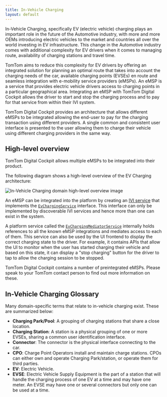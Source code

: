 ```yaml
---
title: In-Vehicle Charging
layout: default
---
```


In-Vehicle Charging, specifically EV (electric vehicle) charging plays an important role in the 
future of the Automotive industry, with more and more OEMs introducing electric vehicles to the 
market and countries all over the world investing in EV infrastructure.
This change in the Automotive industry comes with additional complexity for EV drivers when it 
comes to managing route, availability of charging stations and travel time.

TomTom aims to reduce this complexity for EV drivers by offering an integrated solution for planning
an optimal route that takes into account the charging needs of the car, available charging points
(EVSEs) en route and seamless integration with e-mobility service providers (eMSPs). 
An eMSP is a service that provides electric vehicle drivers access to charging points in a 
particular geographical area. Integrating an eMSP with TomTom Digital Cockpit allows the driver
to start and stop the charging process and to pay for that service from within their IVI system.

TomTom Digital Cockpit provides an architecture that allows different eMSPs to be integrated 
allowing the end-user to pay for the charging transaction using different providers. A single 
common and consistent user interface is presented to the user allowing them to charge their vehicle 
using different charging providers in the same way.

## High-level overview

TomTom Digital Cockpit allows multiple eMSPs to be integrated into their product. 

The following diagram shows a high-level overview of the EV Charging architecture:

![In-Vehicle Charging domain high-level overview image](images/in_vehicle_charging_domain-high-level-overview.svg)

An eMSP can be integrated into the platform by creating an 
[IVI service](/tomtom-digital-cockpit/developers/tutorials-and-examples/basics/create-an-ivi-service) 
that implements the [`EvChargingService`](TTIVI_PLATFORM_API) interface. This 
interface can only be implemented by discoverable IVI services and hence more than one can exist in the 
system.

A platform service called the [`EvChargingMediatorService`](TTIVI_PLATFORM_API) internally
holds references to all the known eMSP integrations and mediates access to each of them.
This service can also be used by the UI frontend to display the correct charging state to the driver.
For example, it contains APIs that allow the UI to monitor when the user has started 
charging their vehicle and based on this state, it can display a "stop charging" button
for the driver to tap to allow the charging session to be stopped.

TomTom Digital Cockpit contains a number of preintegrated eMSPs. Please speak to your TomTom 
contact person to find out more information on these.

## In-Vehicle Charging Glossary

Many domain-specific terms that relate to in-vehicle charging exist. These are summarized below:

- __Charging Park/Pool__: A grouping of charging stations that share a close location.
- __Charging Station__: A station is a physical grouping of one or more EVSEs, sharing a common user
  identification interface.
- __Connector__: The connector is the physical interface connecting to the car.
- __CPO__: Charge Point Operators install and maintain charge stations. CPOs can either own and
operate Charging Park/station, or operate them for third parties.
- __EV__: Electric Vehicle.
- __EVSE__: Electric Vehicle Supply Equipment is the part of a station that will handle the charging 
process of one EV at a time and may have one meter. An EVSE may have one or several connectors but 
only one can be used at a time.
